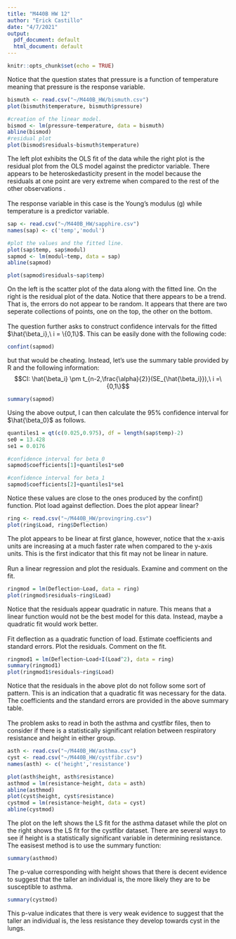 ```yaml
---
title: "M440B HW 12"
author: "Erick Castillo"
date: "4/7/2021"
output:
  pdf_document: default
  html_document: default
---
```


```r
knitr::opts_chunk$set(echo = TRUE)
```

\textbf{Problem 36:} Notice that the question states that pressure is a function of temperature meaning that pressure is the response variable.
```r
bismuth <- read.csv("~/M440B_HW/bismuth.csv")
plot(bismuth$temperature, bismuth$pressure)

#creation of the linear model.
bismod <- lm(pressure~temperature, data = bismuth)
abline(bismod)
#residual plot
plot(bismod$residuals~bismuth$temperature)
```

The left plot exhibits the OLS fit of the data while the right plot is the residual plot from the OLS model against the predictor variable. There appears to be heteroskedasticity present in the model because the residuals at one point are very extreme when compared to the rest of the other observations .\
\
\textbf{Problem 38:} The response variable in this case is the Young's modulus (g) while temperature is a predictor variable.
```r
sap <- read.csv("~/M440B_HW/sapphire.csv")
names(sap) <- c('temp','modul')

#plot the values and the fitted line.
plot(sap$temp, sap$modul)
sapmod <- lm(modul~temp, data = sap)
abline(sapmod)

plot(sapmod$residuals~sap$temp)
```

On the left is the scatter plot of the data along with the fitted line. On the right is the residual plot of the data. Notice that there appears to be a trend. That is, the errors do not appear to be random. It appears that there are two seperate collections of points, one on the top, the other on the bottom.\
\
The question further asks to construct confidence intervals for the fitted $\hat{\beta_i},\ i = \{0,1\}$. This can be easily done with the following code:
```r
confint(sapmod)
```

but that would be cheating. Instead, let's use the summary table provided by R and the following information:
$$CI: \hat{\beta_i} \pm t_{n-2,\frac{\alpha}{2}}(SE_{\hat{\beta_i}}),\ i =\{0,1\}$$

```r
summary(sapmod)
```

Using the above output, I can then calculate the $95\%$ confidence interval for $\hat{\beta_0}$ as follows.
```r
quantiles1 = qt(c(0.025,0.975), df = length(sap$temp)-2)
se0 = 13.428
se1 = 0.0176

#confidence interval for beta_0
sapmod$coefficients[1]+quantiles1*se0

#confidence interval for beta_1
sapmod$coefficients[2]+quantiles1*se1
```

Notice these values are close to the ones produced by the confint() function.
\newpage
\textbf{Problem 40A:} Plot load against deflection. Does the plot appear linear?
```r
ring <- read.csv("~/M440B_HW/provingring.csv")
plot(ring$Load, ring$Deflection)
```

The plot appears to be linear at first glance, however, notice that the x-axis units are increasing at a much faster rate when compared to the y-axis units. This is the first indicator that this fit may not be linear in nature.\
\
\textbf{B.} Run a linear regression and plot the residuals. Examine and comment on the fit.
```r
ringmod = lm(Deflection~Load, data = ring)
plot(ringmod$residuals~ring$Load)
```

Notice that the residuals appear quadratic in nature. This means that a linear function would not be the best model for this data. Instead, maybe a quadratic fit would work better.\
\
\textbf{C.} Fit deflection as a quadratic function of load. Estimate coefficients and standard errors. Plot the residuals. Comment on the fit.
```r
ringmod1 = lm(Deflection~Load+I(Load^2), data = ring)
summary(ringmod1)
plot(ringmod1$residuals~ring$Load)
```

Notice that the residuals in the above plot do not follow some sort of pattern. This is an indication that a quadratic fit was necessary for the data. The coefficients and the standard errors are provided in the above summary table.\
\
\textbf{Problem 44:} The problem asks to read in both the asthma and cystfibr files, then to consider if there is a statistically significant relation between respiratory resistance and height in either group.
```r
asth <- read.csv("~/M440B_HW/asthma.csv")
cyst <- read.csv("~/M440B_HW/cystfibr.csv")
names(asth) <- c('height','resistance')

plot(asth$height, asth$resistance)
asthmod = lm(resistance~height, data = asth)
abline(asthmod)
plot(cyst$height, cyst$resistance)
cystmod = lm(resistance~height, data = cyst)
abline(cystmod)
```

The plot on the left shows the LS fit for the asthma dataset while the plot on the right shows the LS fit for the cystfibr dataset. There are several ways to see if height is a statistically significant variable in determining resistance. The easisest method is to use the summary function:
```r
summary(asthmod)
```

The p-value corresponding with height shows that there is decent evidence to suggest that the taller an individual is, the more likely they are to be susceptible to asthma.

```r
summary(cystmod)
```

This p-value indicates that there is very weak evidence to suggest that the taller an individual is, the less resistance they develop towards cyst in the lungs.
